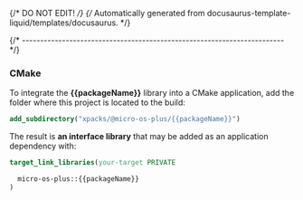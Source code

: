{/* DO NOT EDIT! */}
{/* Automatically generated from docusaurus-template-liquid/templates/docusaurus. */}

{/* ------------------------------------------------------------------------ */}

### CMake

To integrate the **{{packageName}}** library into a CMake application,
add the folder where this project is located to the build:

```cmake
add_subdirectory("xpacks/@micro-os-plus/{{packageName}}")
```

The result is **an interface library** that may be added as an application
dependency with:

```cmake
target_link_libraries(your-target PRIVATE

  micro-os-plus::{{packageName}}
)
```
